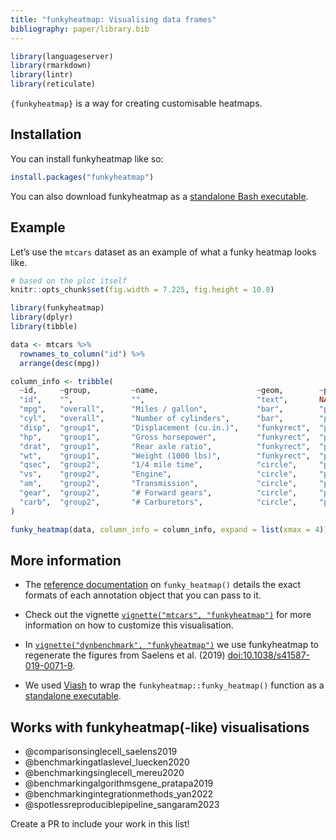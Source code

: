 ```yaml
---
title: "funkyheatmap: Visualising data frames"
bibliography: paper/library.bib
---
```


```r
library(languageserver)
library(rmarkdown)
library(lintr)
library(reticulate)
```

`{funkyheatmap}` is a way for creating customisable heatmaps.

## Installation

You can install funkyheatmap like so:

```r
install.packages("funkyheatmap")
```

You can also download funkyheatmap as a [standalone Bash executable](http://funkyheatmap.dynverse.org/articles/executable.html).


## Example

Let’s use the `mtcars` dataset as an example of what a funky heatmap looks like.


```r
# based on the plot itself
knitr::opts_chunk$set(fig.width = 7.225, fig.height = 10.8)
```


:::{.small}
```r
library(funkyheatmap)
library(dplyr)
library(tibble)

data <- mtcars %>%
  rownames_to_column("id") %>%
  arrange(desc(mpg))

column_info <- tribble(
  ~id,     ~group,         ~name,                      ~geom,        ~palette,    ~options,
  "id",    "",             "",                         "text",       NA,          list(hjust = 0, width = 6),
  "mpg",   "overall",      "Miles / gallon",           "bar",        "palette1",  list(width = 4, legend = FALSE),
  "cyl",   "overall",      "Number of cylinders",      "bar",        "palette2",  list(width = 4, legend = FALSE),
  "disp",  "group1",       "Displacement (cu.in.)",    "funkyrect",  "palette1",  lst(),
  "hp",    "group1",       "Gross horsepower",         "funkyrect",  "palette1",  lst(),
  "drat",  "group1",       "Rear axle ratio",          "funkyrect",  "palette1",  lst(),
  "wt",    "group1",       "Weight (1000 lbs)",        "funkyrect",  "palette1",  lst(),
  "qsec",  "group2",       "1/4 mile time",            "circle",     "palette2",  lst(),
  "vs",    "group2",       "Engine",                   "circle",     "palette2",  lst(),
  "am",    "group2",       "Transmission",             "circle",     "palette2",  lst(),
  "gear",  "group2",       "# Forward gears",          "circle",     "palette2",  lst(),
  "carb",  "group2",       "# Carburetors",            "circle",     "palette2",  lst()
)

funky_heatmap(data, column_info = column_info, expand = list(xmax = 4))
```

:::

## More information 
  
* The [reference documentation](https://funkyheatmap.dynverse.org/reference/index.html)
  on `funky_heatmap()` details the exact formats of each annotation object that you can pass to it.

* Check out the vignette [`vignette("mtcars", "funkyheatmap")`](https://funkyheatmap.dynverse.org/articles/mtcars.html) for more information on how to customize this visualisation.

* In [`vignette("dynbenchmark", "funkyheatmap")`](https://funkyheatmap.dynverse.org/articles/dynbenchmark.html) we 
  use funkyheatmap to regenerate the figures from Saelens et al. (2019) [doi:10.1038/s41587-019-0071-9](https://doi.org/10.1038/s41587-019-0071-9).

* We used [Viash](https://viash.io) to wrap the `funkyheatmap::funky_heatmap()` function
  as a [standalone executable](https://funkyheatmap.dynverse.org/articles/executable.html).

## Works with funkyheatmap(-like) visualisations

* @comparisonsinglecell_saelens2019
* @benchmarkingatlaslevel_luecken2020
* @benchmarkingsinglecell_mereu2020
* @benchmarkingalgorithmsgene_pratapa2019
* @benchmarkingintegrationmethods_yan2022
* @spotlessreproduciblepipeline_sangaram2023

Create a PR to include your work in this list!